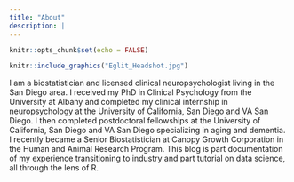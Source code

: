 ```yaml
---
title: "About"
description: |
---
```


```r
knitr::opts_chunk$set(echo = FALSE)
```


```r
knitr::include_graphics("Eglit_Headshot.jpg")
```


 I am a biostatistician and licensed clinical neuropsychologist living in the San Diego area.  I received my PhD in Clinical Psychology from the University at Albany and completed my clinical internship in neuropsychology at the University of California, San Diego and VA San Diego.  I then completed postdoctoral fellowships at the University of California, San Diego and VA San Diego specializing in aging and dementia.  I recently became a Senior Biostatistician at Canopy Growth Corporation in the Human and Animal Research Program.  This blog is part documentation of my experience transitioning to industry and part tutorial on data science, all through the lens of R.  